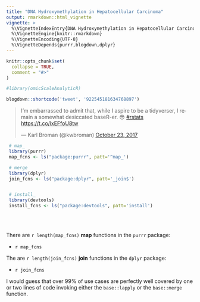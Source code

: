 ```yaml
---
title: "DNA Hydroxymethylation in Hepatocellular Carcinoma"
output: rmarkdown::html_vignette
vignette: >
  %\VignetteIndexEntry{DNA Hydroxymethylation in Hepatocellular Carcinoma}
  %\VignetteEngine{knitr::rmarkdown}
  %\VignetteEncoding{UTF-8}
  %\VignetteDepends{purrr,blogdown,dplyr}
---
```


```r
knitr::opts_chunk$set(
  collapse = TRUE,
  comment = "#>"
)
```

```r
#library(omicScaleAnalyticR)
```

```r
blogdown::shortcode('tweet', '922545181634768897')
```

<blockquote class="twitter-tweet"><p lang="en" dir="ltr">I’m embarrassed to admit that, while I aspire to be a tidyverser, I remain a somewhat desiccated baseR-er. 😳 <a href="https://twitter.com/hashtag/rstats?src=hash&amp;ref_src=twsrc%5Etfw">#rstats</a> <a href="https://t.co/lxEFfoU8tw">https://t.co/lxEFfoU8tw</a></p>&mdash; Karl Broman (@kwbroman) <a href="https://twitter.com/kwbroman/status/922545181634768897?ref_src=twsrc%5Etfw">October 23, 2017</a></blockquote> <script async src="https://platform.twitter.com/widgets.js" charset="utf-8"></script>

```r

 # map_
 library(purrr)
 map_fcns <- ls("package:purrr", patt='^map_')

 # merge
 library(dplyr)
 join_fcns <- ls("package:dplyr", patt='_join$')


 # install_
 library(devtools)
 install_fcns <- ls("package:devtools", patt='install')

```

<br/>
<br/>

There are `r length(map_fcns)` **map** functions in the `purrr` package:  

* `r map_fcns`  

The are `r length(join_fcns)` **join** functions in the `dplyr` package:  

* `r join_fcns`  

I would guess that over 99% of use cases are perfectly well covered by one or two lines
of code invoking either the `base::lapply` or the `base::merge` function.


<!-- To run
# nohup Rscript -e "knitr::knit2html('HCC_5hmc.Rmd')" > HCC_5hmc.log  &

# Or
# nohup Rscript -e "rmarkdown::render('HCC_5hmc.Rmd')" > HCC_5hmc.log  &

-->

